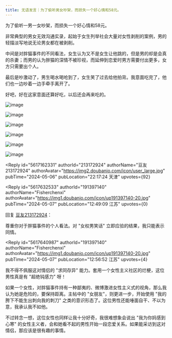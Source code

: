 ```yaml
---
title: 无语发言｜为了偷听男女吵架，而损失一个好心情和58元。
---
```



<Forum groupName="我们在偷听" groupUrl="https://www.douban.com/group/737051/" archivedAt="2025-05-16T14:19:20.325Z">
  <Post
    id="305470369"
    title="无语发言｜为了偷听男女吵架，而损失一个好心情和58元。"
    url="https://www.douban.com/group/topic/305470369/?_spm_id=MTQ0MTEyNDQ0"
    pubTime="2024-06-04"
    highlightUserId="191397140"
  >
为了偷听一男一女吵架，而损失一个好心情和58元。

非常典型的男女无效沟通实录，起始于女生列举社会大量对女性剥削的案例，男的轻描淡写地说无论男女都在被剥削。

中间是对胖猫事件的不同看法，女生认为又不是女生让他跳的，但是男的却是会真的杀妻；而男的认为胖猫的深情不被珍视，而延伸到恋爱时男方需要付出更多，女方只需要出个人。

最后是吵激动了，男生喝水喝呛到了，女生笑了过去给他拍背。我意面吃完了，他们也一边吵着一边手牵手离开了。

好吧，好在这家意面还算好吃，以后还会再来吃的。

![image](https://img3.doubanio.com/view/group_topic/l/public/p649438093.webp)

![image](https://img3.doubanio.com/view/group_topic/l/public/p649437437.webp)

![image](https://img3.doubanio.com/view/group_topic/l/public/p649437443.webp)

![image](https://img9.doubanio.com/view/group_topic/l/public/p649437435.webp)

![image](https://img3.doubanio.com/view/group_topic/l/public/p649437523.webp)

![image](https://img1.doubanio.com/view/group_topic/l/public/p649437439.webp)

<Reply
  id="5617162331"
  authorId="213172924"
  authorName="豆友213172924"
  authorAvatar="https://img2.doubanio.com/icon/user_large.jpg"
  pubTime="2024-05-06"
  pubLocation="22:17:24 天津"
  upvotes={92}
>

</Reply>

<Reply
  id="5617632533"
  authorId="191397140"
  authorName="Fisherchenxi"
  authorAvatar="https://img1.doubanio.com/icon/up191397140-20.jpg"
  pubTime="2024-05-07"
  pubLocation="12:49:09 江苏"
  upvotes={0}
>
回复 [豆友213172924](https://www.douban.com/people/213172924/)：
 

尊重你对于胖猫事件的个人看法。对 "女权男笑话"
立即应验的结果，我只能表示同情。
</Reply>

<Reply
  id="5617640987"
  authorId="191397140"
  authorName="Fisherchenxi"
  authorAvatar="https://img1.doubanio.com/icon/up191397140-20.jpg"
  pubTime="2024-05-07"
  pubLocation="12:56:52 江苏"
  upvotes={4}
>
我不得不佩服这对情侣的 "求同存异"
能力。套用一个女性主义社区的烂梗，这位男性真是有 "超绝钝感力" 呀！

如果一个女性，对胖猫事件持有一种鄙夷的、微博激进女性主义式的视角，那么我认为她是危险的，要保持距离。主帖中的
"女朋友"，则更进一步，开始使用 "我的胯下不能生出刺向我的刺刀"
之类的意识形态了。这位男性还能唾面自干、不以为意，我承认我不如他。

不过转念一想，这位女性也同样让我十分好奇，我很难想象会说出
"我为你妈感到心寒"
的女性主义者，会和她看不起的男性开始一段恋爱关系。如果能采访到这对情侣，那应该是很有趣的事情。
</Reply>
  </Post>
</Forum>
